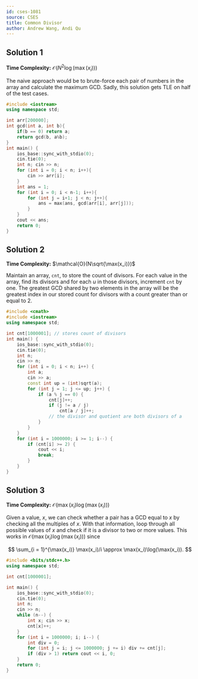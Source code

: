 ```yaml
---
id: cses-1081
source: CSES
title: Common Divisor
author: Andrew Wang, Andi Qu
---
```


## Solution 1

**Time Complexity:** $\mathcal{O}(N^2\log(\max(x_i)))$

The naive approach would be to brute-force each pair of numbers in the array and
calculate the maximum GCD. Sadly, this solution gets TLE on half of the test
cases.

```cpp
#include <iostream>
using namespace std;

int arr[200000];
int gcd(int a, int b){
	if(b == 0) return a;
	return gcd(b, a%b);
}
int main() {
	ios_base::sync_with_stdio(0);
	cin.tie(0);
	int n; cin >> n;
	for (int i = 0; i < n; i++){
		cin >> arr[i];
	}
	int ans = 1;
	for (int i = 0; i < n-1; i++){
		for (int j = i+1; j < n; j++){
			ans = max(ans, gcd(arr[i], arr[j]));
		}
	}
	cout << ans;
	return 0;
}
```

## Solution 2

**Time Complexity:** $\mathcal{O}(N\sqrt{\max(x_i)})$

Maintain an array, $\texttt{cnt}$, to store the count of divisors. For each
value in the array, find its divisors and for each $u$ in those divisors,
increment $\texttt{cnt}$ by one. The greatest GCD shared by two elements in the
array will be the greatest index in our stored count for divisors with a count
greater than or equal to $2$.

```cpp
#include <cmath>
#include <iostream>
using namespace std;

int cnt[1000001]; // stores count of divisors
int main() {
	ios_base::sync_with_stdio(0);
	cin.tie(0);
	int n;
	cin >> n;
	for (int i = 0; i < n; i++) {
		int a;
		cin >> a;
		const int up = (int)sqrt(a);
		for (int j = 1; j <= up; j++) {
			if (a % j == 0) {
				cnt[j]++;
				if (j != a / j)
					cnt[a / j]++;
				// the divisor and quotient are both divisors of a
			}
		}
	}
	for (int i = 1000000; i >= 1; i--) {
		if (cnt[i] >= 2) {
			cout << i;
			break;
		}
	}
}
```

## Solution 3

**Time Complexity:** $\mathcal{O}(\max(x_i)\log(\max(x_i)))$

Given a value, $x$, we can check whether a pair has a GCD equal to $x$ by
checking all the multiples of $x$. With that information, loop through all
possible values of $x$ and check if it is a divisor to two or more values. This
works in $\mathcal{O}(\max(x_i)\log(\max(x_i)))$ since

$$
\sum_{i = 1}^{\max(x_i)} \max(x_i)/i \approx \max(x_i)\log(\max(x_i)).
$$

```cpp
#include <bits/stdc++.h>
using namespace std;

int cnt[1000001];

int main() {
	ios_base::sync_with_stdio(0);
	cin.tie(0);
	int n;
	cin >> n;
	while (n--) {
		int x; cin >> x;
		cnt[x]++;
	}
	for (int i = 1000000; i; i--) {
		int div = 0;
		for (int j = i; j <= 1000000; j += i) div += cnt[j];
		if (div > 1) return cout << i, 0;
	}
	return 0;
}
```
